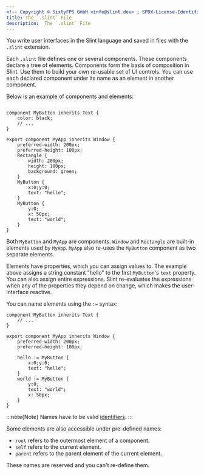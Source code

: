 ```yaml
---
<!-- Copyright © SixtyFPS GmbH <info@slint.dev> ; SPDX-License-Identifier: MIT -->
title: The `.slint` File
description:  The `.slint` File
---
```


You write user interfaces in the Slint language and saved in files with the `.slint` extension.

Each `.slint` file defines one or several components. These components declare
a tree of elements. Components form the basis of composition in Slint. Use them
to build your own re-usable set of UI controls. You can use each declared
component under its name as an element in another component.

Below is an example of components and elements:

```slint

component MyButton inherits Text {
    color: black;
    // ...
}

export component MyApp inherits Window {
    preferred-width: 200px;
    preferred-height: 100px;
    Rectangle {
        width: 200px;
        height: 100px;
        background: green;
    }
    MyButton {
        x:0;y:0;
        text: "hello";
    }
    MyButton {
        y:0;
        x: 50px;
        text: "world";
    }
}
```

Both `MyButton` and `MyApp` are components. `Window` and `Rectangle` are built-in elements
used by `MyApp`. `MyApp` also re-uses the `MyButton` component as two separate elements.

Elements have properties, which you can assign values to. The example above assigns a string
constant "hello" to the first `MyButton`'s `text` property. You
can also assign entire expressions. Slint re-evaluates the expressions when any
of the properties they depend on change, which makes the user-interface reactive.

You can name elements using the `:=` syntax:

```slint
component MyButton inherits Text {
    // ...
}

export component MyApp inherits Window {
    preferred-width: 200px;
    preferred-height: 100px;

    hello := MyButton {
        x:0;y:0;
        text: "hello";
    }
    world := MyButton {
        y:0;
        text: "world";
        x: 50px;
    }
}
```

:::note{Note}
Names have to be valid [identifiers](../syntax/identifiers.md).
:::

Some elements are also accessible under pre-defined names:

-   `root` refers to the outermost element of a component.
-   `self` refers to the current element.
-   `parent` refers to the parent element of the current element.

These names are reserved and you can't re-define them.
